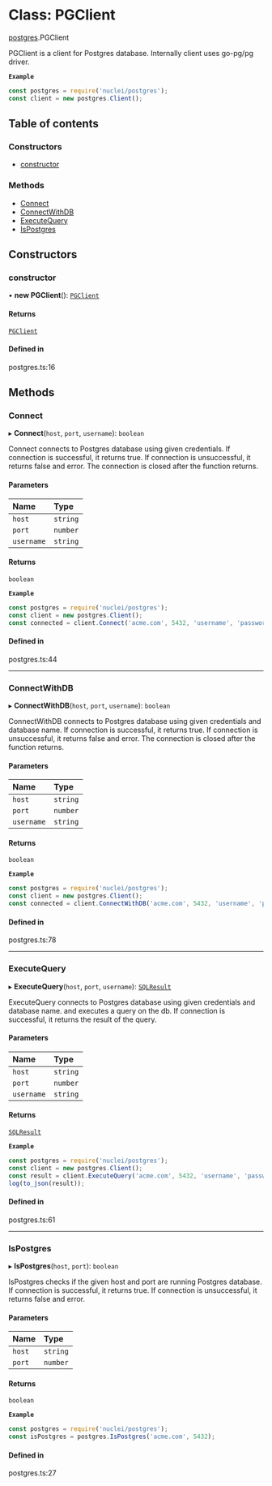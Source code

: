 # Class: PGClient

[postgres](/templates/protocols/javascript/modules/postgres.md).PGClient

PGClient is a client for Postgres database.
Internally client uses go-pg/pg driver.

**`Example`**

```javascript
const postgres = require('nuclei/postgres');
const client = new postgres.Client();
```

## Table of contents

### Constructors

- [constructor](/templates/protocols/javascript/modules/postgres.PGClient.md#constructor)

### Methods

- [Connect](/templates/protocols/javascript/modules/postgres.PGClient.md#connect)
- [ConnectWithDB](/templates/protocols/javascript/modules/postgres.PGClient.md#connectwithdb)
- [ExecuteQuery](/templates/protocols/javascript/modules/postgres.PGClient.md#executequery)
- [IsPostgres](/templates/protocols/javascript/modules/postgres.PGClient.md#ispostgres)

## Constructors

### constructor

• **new PGClient**(): [`PGClient`](/templates/protocols/javascript/modules/postgres.PGClient.md)

#### Returns

[`PGClient`](/templates/protocols/javascript/modules/postgres.PGClient.md)

#### Defined in

postgres.ts:16

## Methods

### Connect

▸ **Connect**(`host`, `port`, `username`): `boolean`

Connect connects to Postgres database using given credentials.
If connection is successful, it returns true.
If connection is unsuccessful, it returns false and error.
The connection is closed after the function returns.

#### Parameters

| Name | Type |
| :------ | :------ |
| `host` | `string` |
| `port` | `number` |
| `username` | `string` |

#### Returns

`boolean`

**`Example`**

```javascript
const postgres = require('nuclei/postgres');
const client = new postgres.Client();
const connected = client.Connect('acme.com', 5432, 'username', 'password');
```

#### Defined in

postgres.ts:44

___

### ConnectWithDB

▸ **ConnectWithDB**(`host`, `port`, `username`): `boolean`

ConnectWithDB connects to Postgres database using given credentials and database name.
If connection is successful, it returns true.
If connection is unsuccessful, it returns false and error.
The connection is closed after the function returns.

#### Parameters

| Name | Type |
| :------ | :------ |
| `host` | `string` |
| `port` | `number` |
| `username` | `string` |

#### Returns

`boolean`

**`Example`**

```javascript
const postgres = require('nuclei/postgres');
const client = new postgres.Client();
const connected = client.ConnectWithDB('acme.com', 5432, 'username', 'password', 'dbname');
```

#### Defined in

postgres.ts:78

___

### ExecuteQuery

▸ **ExecuteQuery**(`host`, `port`, `username`): [`SQLResult`](/templates/protocols/javascript/modules/postgres.SQLResult.md)

ExecuteQuery connects to Postgres database using given credentials and database name.
and executes a query on the db.
If connection is successful, it returns the result of the query.

#### Parameters

| Name | Type |
| :------ | :------ |
| `host` | `string` |
| `port` | `number` |
| `username` | `string` |

#### Returns

[`SQLResult`](/templates/protocols/javascript/modules/postgres.SQLResult.md)

**`Example`**

```javascript
const postgres = require('nuclei/postgres');
const client = new postgres.Client();
const result = client.ExecuteQuery('acme.com', 5432, 'username', 'password', 'dbname', 'select * from users');
log(to_json(result));
```

#### Defined in

postgres.ts:61

___

### IsPostgres

▸ **IsPostgres**(`host`, `port`): `boolean`

IsPostgres checks if the given host and port are running Postgres database.
If connection is successful, it returns true.
If connection is unsuccessful, it returns false and error.

#### Parameters

| Name | Type |
| :------ | :------ |
| `host` | `string` |
| `port` | `number` |

#### Returns

`boolean`

**`Example`**

```javascript
const postgres = require('nuclei/postgres');
const isPostgres = postgres.IsPostgres('acme.com', 5432);
```

#### Defined in

postgres.ts:27
